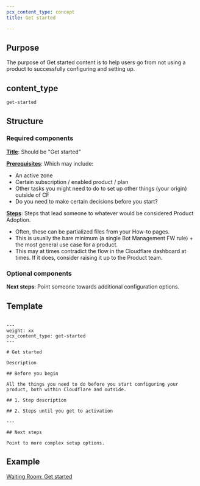 ```yaml
---
pcx_content_type: concept
title: Get started

---
```


## Purpose

The purpose of Get started content is to help users go from not using a product to successfully configuring and setting up.

## content\_type

`get-started`

## Structure

### Required components

[**Title**](/style-guide/documentation-content-strategy/component-attributes/titles/): Should be "Get started"

[**Prerequisites**](/style-guide/documentation-content-strategy/component-attributes/prerequisites/): Which may include:

* An active zone
* Certain subscription / enabled product / plan
* Other tasks you might need to do to set up other things (your origin) outside of CF
* Do you need to make certain decisions before you start?

[**Steps**](/style-guide/documentation-content-strategy/component-attributes/steps-tasks-procedures/): Steps that lead someone to whatever would be considered Product Adoption.

* Often, these can be partialized files from your How-to pages.
* This is usually the bare minimum (a single Bot Management FW rule) + the most general use case for a product.
* This may at times contradict the flow in the Cloudflare dashboard at times. If it does, consider raising it up to the Product team.

### Optional components

**Next steps**: Point someone towards additional configuration options.

## Template

```

---
weight: xx
pcx_content_type: get-started
---

# Get started

Description

## Before you begin

All the things you need to do before you start configuring your product, both within Cloudflare and outside.

## 1. Step description

## 2. Steps until you get to activation

---

## Next steps

Point to more complex setup options.
```

## Example

[Waiting Room: Get started](/waiting-room/get-started/)
